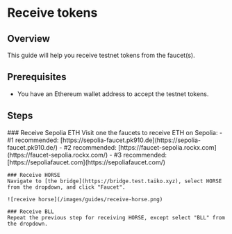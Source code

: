 
# Receive tokens

## Overview

This guide will help you receive testnet tokens from the faucet(s).

## Prerequisites

- You have an Ethereum wallet address to accept the testnet tokens.

## Steps

<Steps>
    ### Receive Sepolia ETH
    Visit one the faucets to receive ETH on Sepolia:
      - #1 recommended: [https://sepolia-faucet.pk910.de](https://sepolia-faucet.pk910.de/)
      - #2 recommended: [https://faucet-sepolia.rockx.com](https://faucet-sepolia.rockx.com/)
      - #3 recommended: [https://sepoliafaucet.com](https://sepoliafaucet.com/)

    ### Receive HORSE
    Navigate to [the bridge](https://bridge.test.taiko.xyz), select HORSE from the dropdown, and click "Faucet".

    ![receive horse](/images/guides/receive-horse.png)

    ### Receive BLL
    Repeat the previous step for receiving HORSE, except select "BLL" from the dropdown.
</Steps>